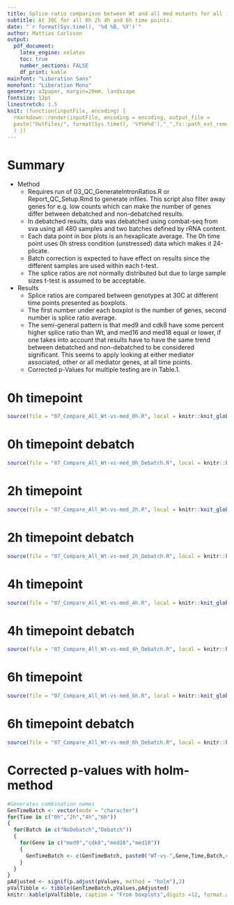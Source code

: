 ```yaml
---
title: Splice ratio comparison between Wt and all med mutants for all intron genes.
subtitle: At 30C for all 0h 2h 4h and 6h time points.
date: "`r format(Sys.time(), '%d %B, %Y')`"
author: Mattias Carlsson
output:
  pdf_document:
    latex_engine: xelatex
    toc: true
    number_sections: FALSE
    df_print: kable
mainfont: "Liberation Sans"
monofont: "Liberation Mono"
geometry: a3paper, margin=20mm, landscape
fontsize: 12pt
linestretch: 1.5
knit: (function(inputFile, encoding) {
  rmarkdown::render(inputFile, encoding = encoding, output_file = 
  paste("OutFiles/", format(Sys.time(), '%Y%m%d'),"_",fs::path_ext_remove(basename(inputFile)),".pdf",sep="")
  ) })
---
```


\newpage

# Summary

-   Method
    -   Requires run of 03_QC_GenerateIntronRatios.R or Report_QC_Setup.Rmd to generate infiles. This script also filter away genes for e.g. low counts which can make the number of genes differ between debatched and non-debatched results.
    -   In debatched results, data was debatched using combat-seq from sva using all 480 samples and two batches defined by rRNA content.
    -   Each data point in box plots is an hexaplicate average. The 0h time point uses 0h stress condition (unstressed) data which makes it 24-plicate.
    -   Batch correction is expected to have effect on results since the different samples are used within each t-test.
    -   The splice ratios are not normally distributed but due to large sample sizes t-test is assumed to be acceptable.
-   Results
    -   Splice ratios are compared between genotypes at 30C at different time points presented as boxplots.
    -   The first number under each boxplot is the number of genes, second number is splice ratio average.
    -   The semi-general pattern is that med9 and cdk8 have some percent higher splice ratio than Wt, and med16 and med18 equal or lower, if one takes into account that results have to have the same trend between debatched and non-debatched to be considered significant. This seems to apply looking at either mediator associated, other or all mediator genes, at all time points.
    -   Corrected p-Values for multiple testing are in Table.1.

\newpage

# 0h timepoint

```r
source(file = "07_Compare_All_Wt-vs-med_0h.R", local = knitr::knit_global())
```

\newpage

# 0h timepoint debatch

```r
source(file = "07_Compare_All_Wt-vs-med_0h_Debatch.R", local = knitr::knit_global())
```

\newpage

# 2h timepoint

```r
source(file = "07_Compare_All_Wt-vs-med_2h.R", local = knitr::knit_global())
```

\newpage

# 2h timepoint debatch

```r
source(file = "07_Compare_All_Wt-vs-med_2h_Debatch.R", local = knitr::knit_global())
```

\newpage

# 4h timepoint

```r
source(file = "07_Compare_All_Wt-vs-med_4h.R", local = knitr::knit_global())
```

\newpage

# 4h timepoint debatch

```r
source(file = "07_Compare_All_Wt-vs-med_4h_Debatch.R", local = knitr::knit_global())
```

\newpage

# 6h timepoint

```r
source(file = "07_Compare_All_Wt-vs-med_6h.R", local = knitr::knit_global())
```

\newpage

# 6h timepoint debatch

```r
source(file = "07_Compare_All_Wt-vs-med_6h_Debatch.R", local = knitr::knit_global())
```

\newpage

# Corrected p-values with holm-method

\setstretch{1}

```r
#Generates combination names
GenTimeBatch <- vector(mode = "character")
for(Time in c("0h","2h","4h","6h"))
{
  for(Batch in c("NoDebatch","Debatch"))
  {
    for(Gene in c("med9","cdk8","med16","med18"))
    {
      GenTimeBatch <- c(GenTimeBatch, paste0("WT-vs-",Gene,Time,Batch,collapse = ""))
    }
  }
}
pAdjusted <- signif(p.adjust(pValues, method = "holm"),2)
pValTibble <- tibble(GenTimeBatch,pValues,pAdjusted)
knitr::kable(pValTibble, caption = "From boxplots",digits =12, format.args = list(scientific = TRUE))
```
